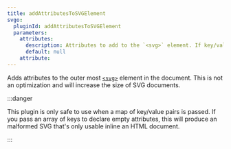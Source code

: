 ```yaml
---
title: addAttributesToSVGElement
svgo:
  pluginId: addAttributesToSVGElement
  parameters:
    attributes:
      description: Attributes to add to the `<svg>` element. If key/value pairs are passed, the attributes are added with the paired value. If an array is passed, attributes are added with no key associated with them.
      default: null
    attribute:
---
```


Adds attributes to the outer most [`<svg>`](https://developer.mozilla.org/docs/Web/SVG/Element/svg) element in the document. This is not an optimization and will increase the size of SVG documents.

:::danger

This plugin is only safe to use when a map of key/value pairs is passed. If you pass an array of keys to declare empty attributes, this will produce an malformed SVG that's only usable inline an HTML document.

:::

